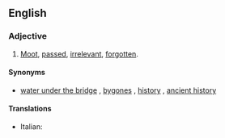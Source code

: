 ==English==

===Adjective===
{{en-adj|head=[[dead]] [[and]] [[buried]]|-}}

# {{context|idiomatic|lang=en}} [[moot|Moot]], [[passed]], [[irrelevant]], [[forgotten]].

====Synonyms====
* {{sense|moot, passed}} [[water under the bridge]] {{qualifier|noun}}, [[bygones]] {{qualifier|noun}}, [[history]] {{qualifier|noun}}, [[ancient history]] {{qualifier|noun}}

====Translations====
{{trans-top|moot, passed}}
* Italian: {{t|it|morto e sepolto|m}}
{{trans-mid}}
{{trans-bottom}}